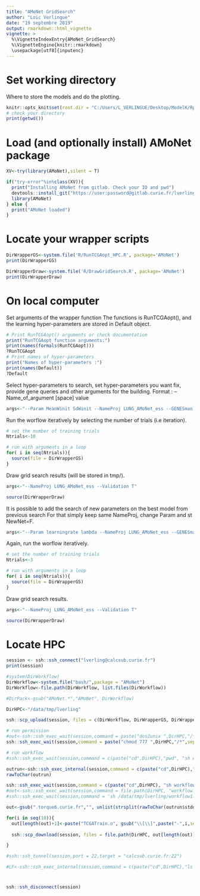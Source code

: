 ```yaml
---
title: "AMoNet GridSearch"
author: "Loic Verlingue"
date: "19 septembre 2019"
output: rmarkdown::html_vignette
vignette: >
  %\VignetteIndexEntry{AMoNet_GridSearch}
  %\VignetteEngine{knitr::rmarkdown}
  \usepackage[utf8]{inputenc}
---
```


# Set working directory
Where to store the models and do the plotting.
```r
knitr::opts_knit$set(root.dir = "C:/Users/L_VERLINGUE/Desktop/ModelK/Rpack/AMoNet") #C:/Users/L_VERLINGUE/Desktop/ModelK/Rpack/AMoNet
# check your directory
print(getwd())
```



# Load (and optionally install) AMoNet package

```r

XV<-try(library(AMoNet),silent = T)

if("try-error"%in%class(XV)){
  print("Installing AMoNet from gitlab. Check your ID and pwd")
  devtools::install_git("https://user:password@gitlab.curie.fr/lverling/amonet.git", dependencies = TRUE)
  library(AMoNet)
} else {
  print("AMoNet loaded")
}


```

# Locate your wrapper scripts

```r

DirWrapperGS<-system.file('R/RunTCGAopt_HPC.R', package='AMoNet')
print(DirWrapperGS)

DirWrapperDraw<-system.file('R/DrawGridSearch.R', package='AMoNet')
print(DirWrapperDraw)

```

# On local computer

Set arguments of the wrapper function
The functions is RunTCGAopt(), and the learning hyper-parameters are stored in Default object.

```r
# Print RunTCGAopt() arguments or check documentation
print("RunTCGAopt function arguments:")
print(names(formals(RunTCGAopt)))
?RunTCGAopt
# Print names of hyper-parameters
print("Names of hyper-parameters :")
print(names(Default))
?Default
```

Select hyper-parameters to search, set hyper-parameters you want fix, provide gene queries and other arguments for the building.
Format : --Name_of_argument [space] value 
```r
args<-"--Param MeanWinit SdWinit --NameProj LUNG_AMoNet_ess --GENESman EGFR MTOR --treatmt --Interval 10 --SelectMECA HALLMARK --organ luad --MinConnect 4 --nblayers 4 --NewNet T --eSS T"
```

Run the worflow iteratively by selecting the number of trials (i.e iteration).
```r
# set the number of training trials
Ntrials<-10

# run with arguments in a loop
for( i in seq(Ntrials)){
  source(file = DirWrapperGS)
}

```

Draw grid search results (will be stored in tmp/).
```r
args<-"--NameProj LUNG_AMoNet_ess --Validation T"

source(DirWrapperDraw)

```

It is possible to add the search of new parameters on the best model from previous search
For that simply keep same NameProj, change Param and st NewNet=F.
```r
args<-"--Param learningrate lambda --NameProj LUNG_AMoNet_ess --GENESman EGFR MTOR --treatmt --Interval 10 --SelectMECA HALLMARK --organ luad --alpha 1 --iteration 10 --NewNet F --eSS F"
```

Again, run the worflow iteratively.
```r
# set the number of training trials
Ntrials<-3

# run with arguments in a loop
for( i in seq(Ntrials)){
  source(file = DirWrapperGS)
}

```

Draw grid search results.
```r
args<-"--NameProj LUNG_AMoNet_ess --Validation T"

source(DirWrapperDraw)

```


# Locate HPC

```r

session <- ssh::ssh_connect("lverling@calcsub.curie.fr")
print(session)

#system(DirWorkflow)
DirWorkflow<-system.file("bash/",package = "AMoNet")
DirWorkflow<-file.path(DirWorkflow, list.files(DirWorkflow))

#DirPack<-gsub("AMoNet.*","AMoNet", DirWorkflow)

DirHPC<-"/data/tmp/lverling"

ssh::scp_upload(session, files = c(DirWorkflow, DirWrapperGS, DirWrapperDraw), to = DirHPC,verbose = T)

# run permission
#out<-ssh::ssh_exec_wait(session,command = paste("dos2unix ",DirHPC,"/*",sep = "") )
ssh::ssh_exec_wait(session,command = paste("chmod 777 ",DirHPC,"/*",sep = "") )

# run workflow
#ssh::ssh_exec_wait(session,command = c(paste("cd",DirHPC),"pwd", "sh workflow1.sh"))

outrun<-ssh::ssh_exec_internal(session,command = c(paste("cd",DirHPC),"pwd", "sh workflow.sh"))
rawToChar(outrun)

ssh::ssh_exec_wait(session,command = c(paste("cd",DirHPC), "sh workflow.sh"))
#out<-ssh::ssh_exec_wait(session,command = file.path(DirHPC, "workflow.sh"))
#ssh::ssh_exec_wait(session,command = 'sh /data/tmp/lverling/workflow1.sh')

```

```r
out<-gsub(".torque6.curie.fr","", unlist(strsplit(rawToChar(outrun$stdout),"\n")))

for(i in seq(10)){
  out[length(out)+1]<-paste("TCGATrain.o", gsub("\\[\\]",paste("-",i,sep = ""),out[2]), sep = "")
  
  ssh::scp_download(session, files = file.path(DirHPC, out[length(out)]),to = file.path(getwd(),"tmp"))

}

#ssh::ssh_tunnel(session,port = 22,target = "calcsub.curie.fr:22")

#LF<-ssh::ssh_exec_internal(session,command = c(paste("cd",DirHPC),"ls -l"))


```



#
```r
ssh::ssh_disconnect(session)
```

